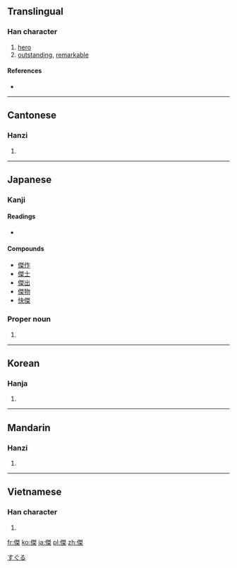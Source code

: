 {{also|杰}}
==Translingual==

===Han character===
{{Han char|rn=9|rad=人|as=10|sn=12|four=2529<sub>4</sub>|canj=人弓手木 (ONQD)|ids=⿰[[亻]][[桀]]}}

# [[hero]]
# [[outstanding]], [[remarkable]]

====References====
* {{Han ref|kx=0113.090|dkj=00955|dj=0240.150|hdz=10204.050|uh=5091|ud=20625|bh=B3C7|bd=46023}}

----

==Cantonese==

===Hanzi===
{{yue-hanzi|jyut=|y=git6|sim=杰}}

# {{defn|lang=yue|sort=人10}}

----

==Japanese==

===Kanji===
{{ja-kanji|grade=c|rs=人10}}

====Readings====
* {{ja-readings|on=[[けつ]] (ketsu)|kun=[[すぐれる]] (sugureru)}}

====Compounds====
* [[傑作]]
* [[傑士]]
* [[傑出]]
* [[傑物]]
* [[快傑]]

===Proper noun===
{{ja-pos|k|proper|hira=すぐる|rom=Suguru}}

# {{given name|male|lang=ja}}

[[Category:Japanese male given names|すぐる]]

----

==Korean==

===Hanja===
{{ko-hanja|hangeul=걸|rv=geol|mr=kŏl}}

# {{defn|lang=ko|sort=人10}}

----

==Mandarin==

===Hanzi===
{{cmn-hanzi|sim=杰|pin=[[jié]] ([[jie2]])|wg=chieh<sup>2</sup>}}

# {{defn|lang=cmn|sort=人10}}

----

==Vietnamese==

===Han character===
{{vi-hantu|[[kiệt]]|rs=人10}}

# {{defn|lang=vi|sort=人10}}

[[fr:傑]]
[[ko:傑]]
[[ja:傑]]
[[pl:傑]]
[[zh:傑]]